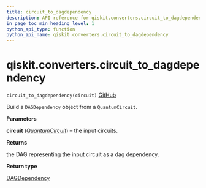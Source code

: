 ```yaml
---
title: circuit_to_dagdependency
description: API reference for qiskit.converters.circuit_to_dagdependency
in_page_toc_min_heading_level: 1
python_api_type: function
python_api_name: qiskit.converters.circuit_to_dagdependency
---
```


# qiskit.converters.circuit\_to\_dagdependency

<span id="qiskit.converters.circuit_to_dagdependency" />

`circuit_to_dagdependency(circuit)` [GitHub](https://github.com/qiskit/qiskit/tree/stable/0.18/qiskit/converters/circuit_to_dagdependency.py "view source code")

Build a `DAGDependency` object from a `QuantumCircuit`.

**Parameters**

**circuit** ([*QuantumCircuit*](qiskit.circuit.QuantumCircuit "qiskit.circuit.QuantumCircuit")) – the input circuits.

**Returns**

the DAG representing the input circuit as a dag dependency.

**Return type**

[DAGDependency](qiskit.dagcircuit.DAGDependency "qiskit.dagcircuit.DAGDependency")

